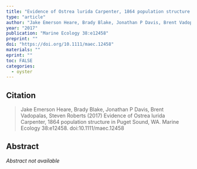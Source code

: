 ```yaml
---
title: "Evidence of Ostrea lurida Carpenter, 1864 population structure in Puget Sound, WA"
type: "article"
author: "Jake Emerson Heare, Brady Blake, Jonathan P Davis, Brent Vadopalas, Steven Roberts"
year: "2017"
publication: "Marine Ecology 38:e12458"
preprint: ""
doi: "https://doi.org/10.1111/maec.12458"
materials: ""
eprint: ""
toc: FALSE
categories:
  - oyster
---
```


## Citation

> Jake Emerson Heare, Brady Blake, Jonathan P Davis, Brent Vadopalas, Steven Roberts (2017) Evidence of Ostrea lurida Carpenter, 1864 population structure in Puget Sound, WA. Marine Ecology 38:e12458. doi:10.1111/maec.12458

## Abstract

*Abstract not available*
